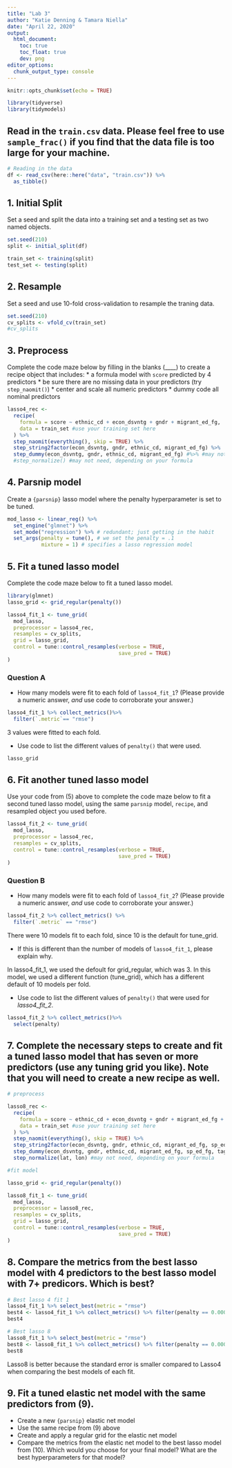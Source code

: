 ```yaml
---
title: "Lab 3"
author: "Katie Denning & Tamara Niella"
date: "April 22, 2020"
output: 
  html_document:
    toc: true
    toc_float: true
    dev: png
editor_options: 
  chunk_output_type: console
---
```


```r
knitr::opts_chunk$set(echo = TRUE)

library(tidyverse)
library(tidymodels)
```

## Read in the `train.csv` data. Please feel free to use `sample_frac()` if you find that the data file is too large for your machine.

```r
# Reading in the data
df <- read_csv(here::here("data", "train.csv")) %>% 
  as_tibble()

```


## 1. Initial Split

Set a seed and split the data into a training set and a testing set as two named objects. 

```r
set.seed(210)
split <- initial_split(df)

train_set <- training(split)
test_set <- testing(split)

```

## 2. Resample

Set a seed and use 10-fold cross-validation to resample the traning data.

```r
set.seed(210)
cv_splits <- vfold_cv(train_set)
#cv_splits
```

## 3. Preprocess

Complete the code maze below by filling in the blanks (____) to create a recipe object that includes:
* a formula model with `score` predicted by 4 predictors
* be sure there are no missing data in your predictors (try `step_naomit()`)
* center and scale all numeric predictors
* dummy code all nominal predictors

```r

lasso4_rec <- 
  recipe(
    formula = score ~ ethnic_cd + econ_dsvntg + gndr + migrant_ed_fg, 
    data = train_set #use your training set here
  ) %>%
  step_naomit(everything(), skip = TRUE) %>% 
  step_string2factor(econ_dsvntg, gndr, ethnic_cd, migrant_ed_fg) %>%  #may not need, depending on your formula
  step_dummy(econ_dsvntg, gndr, ethnic_cd, migrant_ed_fg) #%>% #may not need, depending on your formula
  #step_normalize() #may not need, depending on your formula

```

## 4. Parsnip model

Create a `{parsnip}` lasso model where the penalty hyperparameter is set to be tuned.

```r
mod_lasso <- linear_reg() %>%
  set_engine("glmnet") %>% 
  set_mode("regression") %>% # redundant; just getting in the habit
  set_args(penalty = tune(), # we set the penalty = .1 
           mixture = 1) # specifies a lasso regression model
```

## 5. Fit a tuned lasso model

Complete the code maze below to fit a tuned lasso model.

```r
library(glmnet)
lasso_grid <- grid_regular(penalty())

lasso4_fit_1 <- tune_grid(
  mod_lasso,
  preprocessor = lasso4_rec,
  resamples = cv_splits,
  grid = lasso_grid,
  control = tune::control_resamples(verbose = TRUE,
                                    save_pred = TRUE)
)

```

### Question A
  + How many models were fit to each fold of `lasso4_fit_1`? (Please provide a numeric answer, *and* use code to corroborate your answer.)
  
```r
lasso4_fit_1 %>% collect_metrics()%>%
  filter(`.metric`== "rmse")
```

3 values were fitted to each fold. 

  + Use code to list the different values of `penalty()` that were used.

```r
lasso_grid
```

## 6. Fit another tuned lasso model

Use your code from (5) above to complete the code maze below to fit a second tuned lasso model, using the same `parsnip` model, `recipe`, and resampled object you used before.

```r
lasso4_fit_2 <- tune_grid(
  mod_lasso,
  preprocessor = lasso4_rec,
  resamples = cv_splits,
  control = tune::control_resamples(verbose = TRUE,
                                    save_pred = TRUE)
)
```

### Question B

  + How many models were fit to each fold of `lasso4_fit_2`? (Please provide a numeric answer, *and* use code to corroborate your answer.)

```r
lasso4_fit_2 %>% collect_metrics() %>%
  filter(`.metric` == "rmse")
```
 
There were 10 models fit to each fold, since 10 is the default for tune_grid. 
 
  + If this is different than the number of models of `lasso4_fit_1`, please explain why.

In lasso4_fit_1, we used the defoult for grid_regular, which was 3. In this model, we used a different function (tune_grid), which has a different default of 10 models per fold.

  + Use code to list the different values of `penalty()` that were used for *lasso4_fit_2*.

```r
lasso4_fit_2 %>% collect_metrics()%>%
  select(penalty)
```

## 7. Complete the necessary steps to create and fit a tuned lasso model that has seven or more predictors (use any tuning grid you like). Note that you will need to create a new recipe as well.

```r
# preprocess

lasso8_rec <- 
  recipe(
    formula = score ~ ethnic_cd + econ_dsvntg + gndr + migrant_ed_fg + lat + lon + sp_ed_fg + tag_ed_fg, 
    data = train_set #use your training set here
  ) %>%
  step_naomit(everything(), skip = TRUE) %>% 
  step_string2factor(econ_dsvntg, gndr, ethnic_cd, migrant_ed_fg, sp_ed_fg, tag_ed_fg) %>%  #may not need, depending on your formula
  step_dummy(econ_dsvntg, gndr, ethnic_cd, migrant_ed_fg, sp_ed_fg, tag_ed_fg) %>% #may not need, depending on your formula
  step_normalize(lat, lon) #may not need, depending on your formula

#fit model 

lasso_grid <- grid_regular(penalty())

lasso8_fit_1 <- tune_grid(
  mod_lasso,
  preprocessor = lasso8_rec,
  resamples = cv_splits,
  grid = lasso_grid,
  control = tune::control_resamples(verbose = TRUE,
                                    save_pred = TRUE)
)

```

## 8. Compare the metrics from the best lasso model with 4 predictors to the best lasso model with 7+ predicors. Which is best?

```r
# Best lasso 4 fit 1
lasso4_fit_1 %>% select_best(metric = "rmse")
best4 <- lasso4_fit_1 %>% collect_metrics() %>% filter(penalty == 0.0000000001)
best4

# Best lasso 8
lasso8_fit_1 %>% select_best(metric = "rmse")
best8 <- lasso8_fit_1 %>% collect_metrics() %>% filter(penalty == 0.0000000001)
best8
```

Lasso8 is better because the standard error is smaller compared to Lasso4 when comparing the best models of each fit. 

## 9. Fit a tuned elastic net model with the same predictors from (9). 
  + Create a new `{parsnip}` elastic net model
  + Use the same recipe from (9) above
  + Create and apply a regular grid for the elastic net model
  + Compare the metrics from the elastic net model to the best lasso model from (10). Which would you choose for your final model? What are the best hyperparameters for that model?

```r


```



